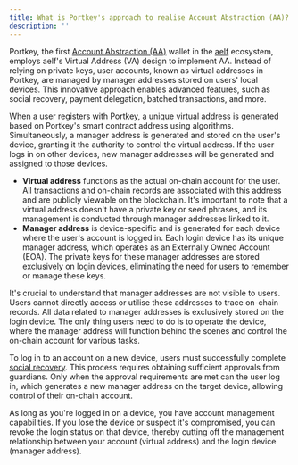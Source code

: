 ```yaml
---
title: What is Portkey's approach to realise Account Abstraction (AA)?
description: ''
---
```


Portkey, the first [Account Abstraction (AA)](/docs/What-is-Account-Abstraction-AA-wallet "") wallet in the [aelf](/docs/What-is-aelf "") ecosystem, employs aelf's Virtual Address (VA) design to implement AA. Instead of relying on private keys, user accounts, known as virtual addresses in Portkey, are managed by manager addresses stored on users' local devices. This innovative approach enables advanced features, such as social recovery, payment delegation, batched transactions, and more.

When a user registers with Portkey, a unique virtual address is generated based on Portkey's smart contract address using algorithms. Simultaneously, a manager address is generated and stored on the user's device, granting it the authority to control the virtual address. If the user logs in on other devices, new manager addresses will be generated and assigned to those devices.

* **Virtual address** functions as the actual on-chain account for the user. All transactions and on-chain records are associated with this address and are publicly viewable on the blockchain. It's important to note that a virtual address doesn't have a private key or seed phrases, and its management is conducted through manager addresses linked to it.
* **Manager address** is device-specific and is generated for each device where the user's account is logged in. Each login device has its unique manager address, which operates as an Externally Owned Account (EOA). The private keys for these manager addresses are stored exclusively on login devices, eliminating the need for users to remember or manage these keys.

It's crucial to understand that manager addresses are not visible to users. Users cannot directly access or utilise these addresses to trace on-chain records. All data related to manager addresses is exclusively stored on the login device. The only thing users need to do is to operate the device, where the manager address will function behind the scenes and control the on-chain account for various tasks.

To log in to an account on a new device, users must successfully complete [social recovery](/docs/What-is-social-recovery ""). This process requires obtaining sufficient approvals from guardians. Only when the approval requirements are met can the user log in, which generates a new manager address on the target device, allowing control of their on-chain account.

As long as you're logged in on a device, you have account management capabilities. If you lose the device or suspect it's compromised, you can revoke the login status on that device, thereby cutting off the management relationship between your account (virtual address) and the login device (manager address).
